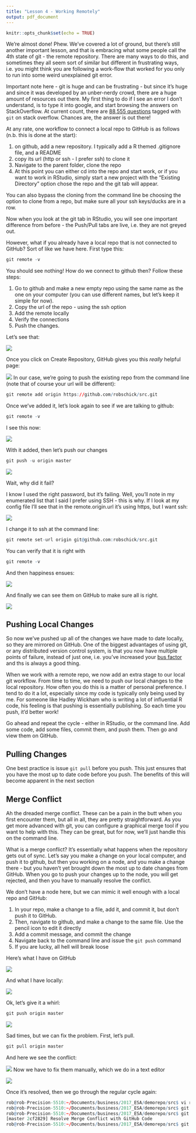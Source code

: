 ```yaml
---
title: "Lesson 4 - Working Remotely"
output: pdf_document
---
```


```r
knitr::opts_chunk$set(echo = TRUE)
```

We're almost done! Phew. We've covered a lot of ground, but there's still another important lesson, and that is embracing what some people call the 4th state of git - the remote repository. There are many ways to do this, and sometimes they all seem sort of similar but different in frustrating ways, i.e. you might think you are following a work-flow that worked for you only to run into some weird unexplained git error.

Important note here - git is huge and can be frustrating - but since it's huge and since it was developed by an unber-nerdy crowd, there are a huge amount of resources out there. My first thing to do if I see an error I don't understand, is to type it into google, and start browsing the answers on StackOverflow. At current count, there are [88,555 questions](https://stackoverflow.com/questions/tagged/git) tagged with ```git``` on stack overflow. Chances are, the answer is out there!

At any rate, one workflow to connect a local repo to GitHub is as follows (n.b. this is done at the start):

1. on github, add a new repository. I typically add a R themed .gitignore file, and a README
2. copy its url (http or ssh - I prefer ssh) to clone it
3. Navigate to the parent folder, clone the repo
4. At this point you can either cd into the repo and start work, or if you want to work in RStudio, simply start a new project with the "Existing Directory" option chose the repo and the git tab will appear.

You can also bypass the cloning from the command line be choosing the option to clone from a repo, but make sure all your ssh keys/ducks are in a row.

Now when you look at the git tab in RStudio, you will see one important difference from before - the Push/Pull tabs are live, i.e. they are not greyed out.

However, what if you already have a local repo that is not connected to GitHub? Sort of like we have here. First type this:

```r
git remote -v
```

You should see nothing! How do we connect to github then? Follow these steps:

1. Go to github and make a new empty repo using the same name as the one on your computer (you can use different names, but let's keep it simple for now).
2. Copy the url of the repo - using the ssh option
3. Add the remote locally
4. Verify the connections
5. Push the changes.

Let's see that:

![](../presentations/images/repo.png)

Once you click on Create Repository, GitHub gives you this _really_ helpful page:

![](../presentations/images/repoClone.png)
In our case, we're going to push the existing repo from the command line (note that of course your url will be different):

```r
git remote add origin https://github.com/robschick/src.git
```

Once we've added it, let's look again to see if we are talking to github:

```r
git remote -v
```

I see this now:

![](../presentations/images/remote.png)


With it added, then let's push our changes
```r
git push -u origin master
```



![](../presentations/images/pushFail.png)

Wait, why did it fail?

I know I used the right password, but it's failing. Well, you'll note in my enumerated list that I said I prefer using SSH - this is why. If I look at my config file I'll see that in the remote.origin.url it's using https, but I want ssh:

![](../presentations/images/badConfig.png)

I change it to ssh at the command line:

```r
git remote set-url origin git@github.com:robschick/src.git
```

You can verify that it is right with 

```r
git remote -v
```

And then happiness ensues:

![](../presentations/images/goodPush.png)

And finally we can see them on GitHub to make sure all is right.

![](../presentations/images/pushGitHub.png)

## Pushing Local Changes
So now we've pushed up all of the changes we have made to date locally, so they are mirrored on GitHub. One of the biggest advantages of using git, or any distributed version control system, is that you now have multiple points of failure, instead of just one, i.e. you've increased your [bus factor](https://en.wikipedia.org/wiki/Bus_factor) and ths is always a good thing. 

When we work with a remote repo, we now add an extra stage to our local git workflow. From time to time, we need to push our local changes to the local repository. How often you do this is a matter of personal preference. I tend to do it a lot, especially since my code is typically only being used by me. For someone like Hadley Wickham who is writing a lot of influential R code, his feeling is that pushing is essentially publishing. So each time you push, it'd better work!

Go ahead and repeat the cycle - either in RStudio, or the command line. Add some code, add some files, commit them, and push them. Then go and view them on GitHub.

## Pulling Changes
One best practice is issue ```git pull``` before you push. This just ensures that you have the most up to date code before you push. The benefits of this will become apparent in the next section

## Merge Conflict
Ah the dreaded merge conflict. These can be a pain in the butt when you first encounter them, but all in all, they are pretty straightforward. As you get more advanced with git, you can configure a graphical merge tool if you want to help with this. They can be great, but for now, we'll just handle this on the command line.

What is a merge conflict? It's essentially what happens when the repository gets out of sync. Let's say you make a change on your local computer, and push it to github, but then you working on a node, and you make a change there - but you haven't yet brought down the most up to date changes from GitHub. When you go to push your changes up to the node, you will get rejected, and then you have to manually resolve the conflict. 

We don't have a node here, but we can mimic it well enough with a local repo and GitHub:

1. In your repo, make a change to a file, add it, and commit it, but don't push it to GitHub.
2. Then, navigate to github, and make a change to the same file. Use the pencil icon to edit it directly
3. Add a commit message, and commit the change
4. Navigate back to the command line and issue the ```git push``` command
5. If you are lucky, all hell will break loose

Here's what I have on GitHub

![](../presentations/images/githubMerge.png)

And what I have locally:

![](../presentations/images/localMerge.png)

Ok, let's give it a whirl:

```r
git push origin master
```

![](../presentations/images/pushFail2.png)

Sad times, but we can fix the problem. First, let's pull.

```r
git pull origin master
```

And here we see the conflict:

![](../presentations/images/pullMerge.png)
Now we have to fix them manually, which we do in a text editor

![](../presentations/images/viMC.png)

Once it's resolved, then we go through the regular cycle again:

```r
rob@rob-Precision-5510:~/Documents/business/2017_ESA/demorepo/src$ vi readData.R 
rob@rob-Precision-5510:~/Documents/business/2017_ESA/demorepo/src$ git add readData.R 
rob@rob-Precision-5510:~/Documents/business/2017_ESA/demorepo/src$ git commit -m "Resolve Merge Conflict with GitHub Code"
[master 2cf2829] Resolve Merge Conflict with GitHub Code
rob@rob-Precision-5510:~/Documents/business/2017_ESA/demorepo/src$ git push origin master

```

